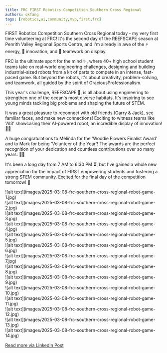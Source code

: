 ```yaml
---
title: FRC FIRST Robotics Competition Southern Cross Regional
authors: qkfang
tags: [robotics,ai,community,mvp,first,frc]
---
```




FIRST Robotics Competition Southern Cross Regional today - my very first time volunteering at FRC! It's the second day of the REEFSCAPE season at Penrith Valley Regional Sports Centre, and I'm already in awe of the ⚡ energy, 🔧 innovation, and 🤝 teamwork on display.

FRC is the ultimate sport for the mind ✨, where 40+ high school student teams take on real-world engineering challenges, designing and building industrial-sized robots from a kit of parts to compete in an intense, fast-paced game. But beyond the robots, it's about creativity, problem-solving, and teamwork, all guided by the spirit of GraciousProfessionalism.

This year's challenge, REEFSCAPE 🌊, is all about using engineering to strengthen one of the ocean's most diverse habitats. It's inspiring to see young minds tackling big problems and shaping the future of STEM.

It was a great pleasure to reconnect with old friends (Garry & Jack), see familiar faces, and make new connections! Exciting to witness teams like 'AI3' showcasing their AI-powered robot, an incredible display of innovation! 🤩🤖

A huge congratulations to Melinda for the 'Woodie Flowers Finalist Award' and to Mark for being 'Volunteer of the Year'! The awards are the perfect recognition of your dedication and countless contributions over so many years. 👏🎉

It's been a long day from 7 AM to 6:30 PM ⏳, but I've gained a whole new appreciation for the impact of FIRST empowering students and fostering a strong STEM community. Excited for the final day of the competition tomorrow! 🚀

<div className="img-grid">
  <div className="img-item">
    ![alt text](images/2025-03-08-frc-southern-cross-regional-robot-game-1.jpg)
  </div>
  <div className="img-item">
    ![alt text](images/2025-03-08-frc-southern-cross-regional-robot-game-2.jpg)
  </div>
  <div className="img-item">
    ![alt text](images/2025-03-08-frc-southern-cross-regional-robot-game-3.jpg)
  </div>
  <div className="img-item">
    ![alt text](images/2025-03-08-frc-southern-cross-regional-robot-game-4.jpg)
  </div>
  <div className="img-item">
    ![alt text](images/2025-03-08-frc-southern-cross-regional-robot-game-5.jpg)
  </div>
  <div className="img-item">
    ![alt text](images/2025-03-08-frc-southern-cross-regional-robot-game-6.jpg)
  </div>
  <div className="img-item">
    ![alt text](images/2025-03-08-frc-southern-cross-regional-robot-game-7.jpg)
  </div>
  <div className="img-item">
    ![alt text](images/2025-03-08-frc-southern-cross-regional-robot-game-8.jpg)
  </div>
  <div className="img-item">
    ![alt text](images/2025-03-08-frc-southern-cross-regional-robot-game-9.jpg)
  </div>
  <div className="img-item">
    ![alt text](images/2025-03-08-frc-southern-cross-regional-robot-game-10.jpg)
  </div>
  <div className="img-item">
    ![alt text](images/2025-03-08-frc-southern-cross-regional-robot-game-11.jpg)
  </div>
  <div className="img-item">
    ![alt text](images/2025-03-08-frc-southern-cross-regional-robot-game-12.jpg)
  </div>
  <div className="img-item">
    ![alt text](images/2025-03-08-frc-southern-cross-regional-robot-game-13.jpg)
  </div>
  <div className="img-item">
    ![alt text](images/2025-03-08-frc-southern-cross-regional-robot-game-14.jpg)
  </div>
</div>

<a href="https://www.linkedin.com/posts/qkfang_frc-reefscape-frc-activity-7304095193706766336-kEyP" target="_blank">Read more via LinkedIn Post</a>
